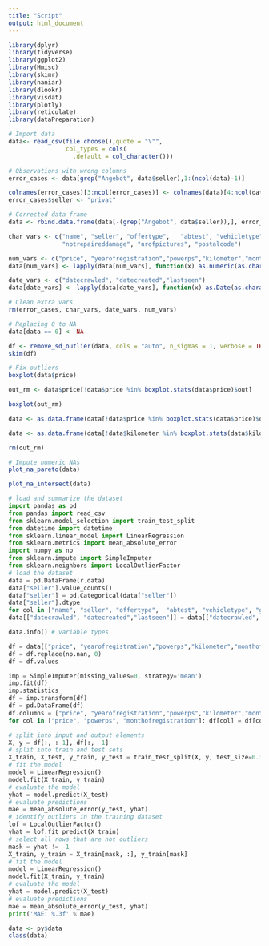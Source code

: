 ```yaml
---
title: "Script"
output: html_document
---
```


```r
library(dplyr)
library(tidyverse)
library(ggplot2)
library(Hmisc)
library(skimr)
library(naniar)
library(dlookr)
library(visdat)
library(plotly)
library(reticulate)
library(dataPreparation)
```

```r
# Import data
data<- read_csv(file.choose(),quote = "\"",
                col_types = cols(
                  .default = col_character()))

# Observations with wrong columns
error_cases <- data[grep("Angebot", data$seller),1:(ncol(data)-1)]

colnames(error_cases)[3:ncol(error_cases)] <- colnames(data)[4:ncol(data)]
error_cases$seller <- "privat"

# Corrected data frame
data <- rbind.data.frame(data[-(grep("Angebot", data$seller)),], error_cases)

char_vars <- c("name", "seller", "offertype",	"abtest", "vehicletype", "gearbox", "model", "fueltype", "brand", 
               "notrepaireddamage", "nrofpictures", "postalcode")

num_vars <- c("price", "yearofregistration","powerps","kilometer","monthofregistration")
data[num_vars] <- lapply(data[num_vars], function(x) as.numeric(as.character(x)))

date_vars <- c("datecrawled", "datecreated","lastseen")
data[date_vars] <- lapply(data[date_vars], function(x) as.Date(as.character(x)))

# Clean extra vars
rm(error_cases, char_vars, date_vars, num_vars)
```

```r
# Replacing 0 to NA
data[data == 0] <- NA

df <- remove_sd_outlier(data, cols = "auto", n_sigmas = 1, verbose = TRUE)
skim(df)

# Fix outliers
boxplot(data$price)

out_rm <- data$price[!data$price %in% boxplot.stats(data$price)$out]

boxplot(out_rm)

data <- as.data.frame(data[!data$price %in% boxplot.stats(data$price)$out,])

data <- as.data.frame(data[!data$kilometer %in% boxplot.stats(data$kilometer)$out,])

rm(out_rm)

# Impute numeric NAs
plot_na_pareto(data)

plot_na_intersect(data)
```

```python
# load and summarize the dataset
import pandas as pd
from pandas import read_csv
from sklearn.model_selection import train_test_split
from datetime import datetime
from sklearn.linear_model import LinearRegression
from sklearn.metrics import mean_absolute_error
import numpy as np
from sklearn.impute import SimpleImputer
from sklearn.neighbors import LocalOutlierFactor
# load the dataset
data = pd.DataFrame(r.data)
data["seller"].value_counts()
data["seller"] = pd.Categorical(data["seller"])
data["seller"].dtype
for col in ["name", "seller", "offertype",	"abtest", "vehicletype", "gearbox", "model", "fueltype", "brand", "notrepaireddamage", "nrofpictures", "postalcode"]: data[col] = data[col].astype('str')
data[["datecrawled", "datecreated","lastseen"]] = data[["datecrawled", "datecreated","lastseen"]].apply(pd.to_datetime, format='%Y-%m-%d')

data.info() # variable types

df = data[["price", "yearofregistration","powerps","kilometer","monthofregistration"]]
df = df.replace(np.nan, 0)
df = df.values

imp = SimpleImputer(missing_values=0, strategy='mean')
imp.fit(df)
imp.statistics_
df = imp.transform(df)
df = pd.DataFrame(df)
df.columns = ["price", "yearofregistration","powerps","kilometer","monthofregistration"]
for col in ["price", "powerps", "monthofregistration"]: df[col] = df[col].astype('int')


```

```python

# split into input and output elements
X, y = df[:, :-1], df[:, -1]
# split into train and test sets
X_train, X_test, y_train, y_test = train_test_split(X, y, test_size=0.33, random_state=1)
# fit the model
model = LinearRegression()
model.fit(X_train, y_train)
# evaluate the model
yhat = model.predict(X_test)
# evaluate predictions
mae = mean_absolute_error(y_test, yhat)
# identify outliers in the training dataset
lof = LocalOutlierFactor()
yhat = lof.fit_predict(X_train)
# select all rows that are not outliers
mask = yhat != -1
X_train, y_train = X_train[mask, :], y_train[mask]
# fit the model
model = LinearRegression()
model.fit(X_train, y_train)
# evaluate the model
yhat = model.predict(X_test)
# evaluate predictions
mae = mean_absolute_error(y_test, yhat)
print('MAE: %.3f' % mae)


```


```r
data <- py$data
class(data)
```

